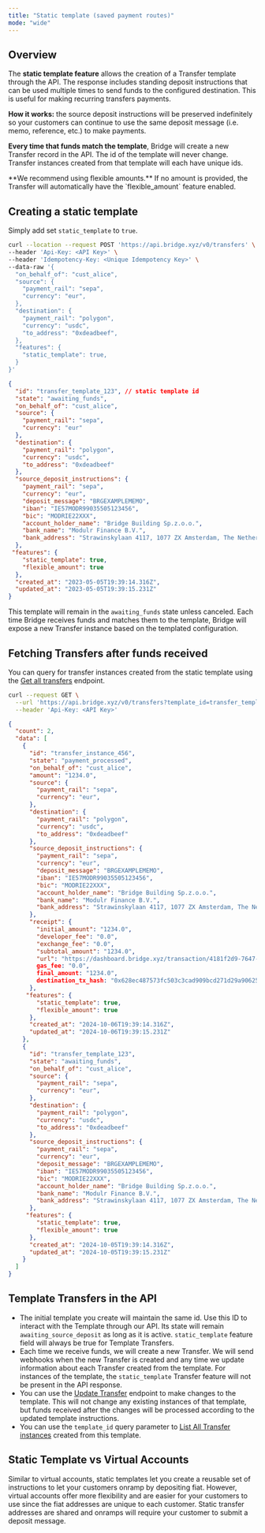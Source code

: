 ```yaml
---
title: "Static template (saved payment routes)"
mode: "wide"
---
```


## **Overview**

The **static template feature** allows the creation of a Transfer template through the API. The response includes standing deposit instructions that can be used multiple times to send funds to the configured destination. This is useful for making recurring transfers payments.

**How it works:** the source deposit instructions will be preserved indefinitely so your customers can continue to use the same deposit message (i.e. memo, reference, etc.) to make payments.

**Every time that funds match the template**, Bridge will create a new Transfer record in the API. The id of the template will never change. Transfer instances created from that template will each have unique ids.

<Tip>
  **We recommend using flexible amounts.** If no amount is provided, the Transfer will automatically have the `flexible_amount` feature enabled.
</Tip>

## Creating a static template

Simply add set `static_template` to `true`.

```bash Request expandable
curl --location --request POST 'https://api.bridge.xyz/v0/transfers' \
--header 'Api-Key: <API Key>' \
--header 'Idempotency-Key: <Unique Idempotency Key>' \
--data-raw '{
  "on_behalf_of": "cust_alice",
  "source": {
    "payment_rail": "sepa",
    "currency": "eur",
  },
  "destination": {
    "payment_rail": "polygon",
    "currency": "usdc",
    "to_address": "0xdeadbeef",
  },
  "features": {
    "static_template": true,
  }
}'
```

```json Response expandable
{
  "id": "transfer_template_123", // static template id
  "state": "awaiting_funds",
  "on_behalf_of": "cust_alice",
  "source": {
    "payment_rail": "sepa",
    "currency": "eur"
  },
  "destination": {
    "payment_rail": "polygon",
    "currency": "usdc",
    "to_address": "0xdeadbeef"
  },
  "source_deposit_instructions": {
    "payment_rail": "sepa",
    "currency": "eur",
    "deposit_message": "BRGEXAMPLEMEMO",
    "iban": "IE57MODR99035505123456",
    "bic": "MODRIE22XXX",
    "account_holder_name": "Bridge Building Sp.z.o.o.",
    "bank_name": "Modulr Finance B.V.",
    "bank_address": "Strawinskylaan 4117, 1077 ZX Amsterdam, The Netherlands"
  },
 "features": {
    "static_template": true,
    "flexible_amount": true
  },
  "created_at": "2023-05-05T19:39:14.316Z",
  "updated_at": "2023-05-05T19:39:15.231Z"
}
```

This template will remain in the `awaiting_funds` state unless canceled. Each time Bridge receives funds and matches them to the template, Bridge will expose a new Transfer instance based on the templated configuration.

## **Fetching Transfers after funds received**

You can query for transfer instances created from the static template using the [<u>Get all transfers</u>](/api-reference/transfers/get-all-transfers) endpoint.

```bash filename
curl --request GET \
  --url 'https://api.bridge.xyz/v0/transfers?template_id=transfer_template_123' \
  --header 'Api-Key: <API Key>'
```

```json Response expandable
{
  "count": 2,
  "data": [
    {
      "id": "transfer_instance_456",
      "state": "payment_processed",
      "on_behalf_of": "cust_alice",
      "amount": "1234.0",
      "source": {
        "payment_rail": "sepa",
        "currency": "eur",
      },
      "destination": {
        "payment_rail": "polygon",
        "currency": "usdc",
        "to_address": "0xdeadbeef"
      },
      "source_deposit_instructions": {
        "payment_rail": "sepa",
        "currency": "eur",
        "deposit_message": "BRGEXAMPLEMEMO",
        "iban": "IE57MODR99035505123456",
        "bic": "MODRIE22XXX",
        "account_holder_name": "Bridge Building Sp.z.o.o.",
        "bank_name": "Modulr Finance B.V.",
        "bank_address": "Strawinskylaan 4117, 1077 ZX Amsterdam, The Netherlands"
      },
      "receipt": {
        "initial_amount": "1234.0",
        "developer_fee": "0.0",
        "exchange_fee": "0.0",
        "subtotal_amount": "1234.0",
        "url": "https://dashboard.bridge.xyz/transaction/4181f2d9-7647-4249-b340-068d6ebdf8a2/receipt/c571e913-1f94-457e-a158-4249526b847b",
        gas_fee: "0.0",
        final_amount: "1234.0",
        destination_tx_hash: "0x628ec487573fc503c3cad909bcd271d29a906257dc19a27db8cc82f213cf95e2",
      },
     "features": {
        "static_template": true,
        "flexible_amount": true
      },
      "created_at": "2024-10-06T19:39:14.316Z",
      "updated_at": "2024-10-06T19:39:15.231Z"
    },
    {
      "id": "transfer_template_123",
      "state": "awaiting_funds",
      "on_behalf_of": "cust_alice",
      "source": {
        "payment_rail": "sepa",
        "currency": "eur",
      },
      "destination": {
        "payment_rail": "polygon",
        "currency": "usdc",
        "to_address": "0xdeadbeef"
      },
      "source_deposit_instructions": {
        "payment_rail": "sepa",
        "currency": "eur",
        "deposit_message": "BRGEXAMPLEMEMO",
        "iban": "IE57MODR99035505123456",
        "bic": "MODRIE22XXX",
        "account_holder_name": "Bridge Building Sp.z.o.o.",
        "bank_name": "Modulr Finance B.V.",
        "bank_address": "Strawinskylaan 4117, 1077 ZX Amsterdam, The Netherlands"
      },
     "features": {
        "static_template": true,
        "flexible_amount": true
      },
      "created_at": "2024-10-05T19:39:14.316Z",
      "updated_at": "2024-10-05T19:39:15.231Z"
    }
  ]
}
```

## **Template Transfers in the API**

- The initial template you create will maintain the same id. Use this ID to interact with the Template through our API. Its state will remain `awaiting_source_deposit` as long as it is active. `static_template` feature field will always be true for Template Transfers.
- Each time we receive funds, we will create a new Transfer. We will send webhooks when the new Transfer is created and any time we update information about each Transfer created from the template. For instances of the template, the `static_template` Transfer feature will not be present in the API response.
- You can use the [<u>Update Transfer</u>](/api-reference/transfers/update-a-transfer) endpoint to make changes to the template. This will not change any existing instances of that template, but funds received after the changes will be processed according to the updated template instructions.
- You can use the `template_id` query parameter to [<u>List All Transfer instances</u>](/api-reference/transfers/get-all-transfers) created from this template.

## **Static Template vs Virtual Accounts**

Similar to virtual accounts, static templates let you create a reusable set of instructions to let your customers onramp by depositing fiat. However, virtual accounts offer more flexibility and are easier for your customers to use since the fiat addresses are unique to each customer. Static transfer addresses are shared and onramps will require your customer to submit a deposit message.